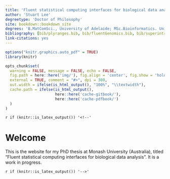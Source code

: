 ```yaml
---
title: 'Fluent statistical computing interfaces for biological data analysis'
author: 'Stuart Lee'
degreetype: 'Doctor of Philosophy'
site: bookdown::bookdown_site
degrees: 'B.MatComSci., University of Adelaide; MSc.Bioinformatics. University of Melbourne'
bibliography: [bib/plyranges.bib, bib/fluentGenomics.bib, bib/superintronic.bib, bib/liminal.bib, bib/thesisrefs.bib]
link-citations: yes
---
```


```r
options("knitr.graphics.auto_pdf" = TRUE)
library(knitr)

opts_chunk$set(
  warning = FALSE, message = FALSE, echo = FALSE,
  fig.path = here::here('img/'), fig.align = 'center', fig.show = 'hold',
  external = TRUE, comment = "#>", dpi = 300,
  out.width = ifelse(is_html_output(), "100%", "\\textwidth"),
  cache.path = ifelse(is_html_output(), 
                      here::here('cache-gitbook/'), 
                      here::here('cache-pdfbook/')
  )
)


```

`r if (knitr::is_latex_output()) '<!--'` 

# Welcome {-}

This is the website for my PhD thesis at Monash University (Australia), titled "Fluent statistical computing interfaces for biological data analysis". 
It is a work in progress.

`r if (knitr::is_latex_output()) '-->'`

